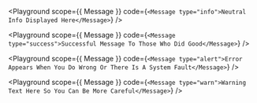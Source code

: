 
<Playground
  scope={{ Message }}
  code={`<Message type="info">Neutral Info Displayed Here</Message>`}
/>

<Playground
  scope={{ Message }}
  code={`<Message type="success">Successful Message To Those Who Did Good</Message>`}
/>

<Playground
  scope={{ Message }}
  code={`<Message type="alert">Error Appears When You Do Wrong Or There Is A System Fault</Message>`}
/>

<Playground
  scope={{ Message }}
  code={`<Message type="warn">Warning Text Here So You Can Be More Careful</Message>`}
/>
